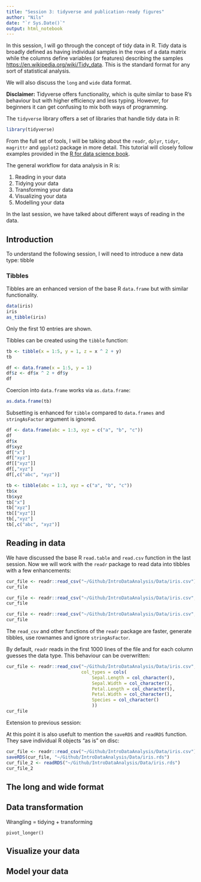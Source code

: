 ```yaml
---
title: "Session 3: tidyverse and publication-ready figures"
author: "Nils"
date: "`r Sys.Date()`"
output: html_notebook
---
```


In this session, I will go through the concept of tidy data in R. 
Tidy data is broadly defined as having individual samples in the rows of a data matrix while the columns define variables (or features) describing the samples [https://en.wikipedia.org/wiki/Tidy_data](https://en.wikipedia.org/wiki/Tidy_data).
This is the standard format for any sort of statistical analysis.

We will also discuss the `long` and `wide` data format.

**Disclaimer:** Tidyverse offers functionality, which is quite similar to base R's behaviour but with higher efficiency and less typing.
However, for beginners it can get confusing to mix both ways of programming.

The `tidyverse` library offers a set of libraries that handle tidy data in R:

```r
library(tidyverse)
```

From the full set of tools, I will be talking about the `readr`, `dplyr`, `tidyr`, `magrittr` and `ggplot2` package in more detail.
This tutorial will closely follow examples provided in the [R for data science book](https://r4ds.had.co.nz/index.html).

The general workflow for data analysis in R is:

1. Reading in your data
2. Tidying your data
3. Transforming your data
4. Visualizing your data
5. Modelling your data

In the last session, we have talked about different ways of reading in the data.

## Introduction

To understand the following session, I will need to introduce a new data type: tibble

### Tibbles

Tibbles are an enhanced version of the base R `data.frame` but with similar functionality.

```r
data(iris)
iris
as_tibble(iris)
```

Only the first 10 entries are shown.

Tibbles can be created using the `tibble` function:

```r
tb <- tibble(x = 1:5, y = 1, z = x ^ 2 + y)
tb

df <- data.frame(x = 1:5, y = 1)
df$z <- df$x ^ 2 + df$y
df
```

Coercion into `data.frame` works via `as.data.frame`:

```r
as.data.frame(tb)
```

Subsetting is enhanced for `tibble` compared to `data.frames` and `stringAsFactor` argument is ignored.

```r
df <- data.frame(abc = 1:3, xyz = c("a", "b", "c"))
df
df$x
df$xyz
df["x"]
df["xyz"]
df[["xyz"]]
df[,"xyz"]
df[,c("abc", "xyz")]

tb <- tibble(abc = 1:3, xyz = c("a", "b", "c"))
tb$x
tb$xyz
tb["x"]
tb["xyz"]
tb[["xyz"]]
tb[,"xyz"]
tb[,c("abc", "xyz")]
```

## Reading in data

We have discussed the base R `read.table` and `read.csv` function in the last session.
Now we will work with the `readr` package to read data into tibbles with a few enhancements:

```r
cur_file <- readr::read_csv("~/Github/IntroDataAnalysis/Data/iris.csv")
cur_file 

cur_file <- readr::read_csv("~/Github/IntroDataAnalysis/Data/iris.csv", col_names = FALSE)
cur_file 

cur_file <- readr::read_csv("~/Github/IntroDataAnalysis/Data/iris.csv", na = "setosa")
cur_file 
```

The `read_csv` and other functions of the `readr` package are faster, generate tibbles, use rownames and ignore `stringAsFactor`.

By default, `readr` reads in the first 1000 lines of the file and for each column guesses the data type.
This behaviour can be overwritten:

```r
cur_file <- readr::read_csv("~/Github/IntroDataAnalysis/Data/iris.csv", 
                            col_types = cols(
                                Sepal.Length = col_character(),
                                Sepal.Width = col_character(),
                                Petal.Length = col_character(),
                                Petal.Width = col_character(),
                                Species = col_character()
                                ))
cur_file 
```

Extension to previous session:

At this point it is also usefult to mention the `saveRDS` and `readRDS` function.
They save individual R objects "as is" on disc:

```r
cur_file <- readr::read_csv("~/Github/IntroDataAnalysis/Data/iris.csv")
saveRDS(cur_file, "~/Github/IntroDataAnalysis/Data/iris.rds")
cur_file_2 <- readRDS("~/Github/IntroDataAnalysis/Data/iris.rds")
cur_file_2
```


## The long and wide format

## Data transformation

Wrangling = tidying + transforming

`pivot_longer()`



## Visualize your data

## Model your data

